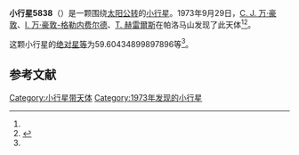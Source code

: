 {{Infobox planet
| bgcolour = #FFFFC0
| name = 5838 Hamsun
| symbol = 
| image = 
| caption = 
| discovery = yes
| discovery_ref = 
| discoverer = [[科内利斯·约翰内斯·万·豪敦|C. J. 万·豪敦]]、[[英格丽·万·豪敦-格勒内费尔德|I. 万·豪敦-格勒内费尔德]]、[[湯姆·赫雷爾斯|T. 赫雷爾斯]]
| discovery_site = [[帕洛马山|帕洛马山]] 
| discovered = 1973年9月29日
| designations = yes
| mp_name = 
| named_after = 
| alt_names = 2170 T-2/ 1988 FG3
| mp_category = [[主带小行星|主带小行星]]
| orbit_ref = <ref name="a">[http://ssd.jpl.nasa.gov/sbdb.cgi?sstr=5838 5838 Hamsun] {{Wayback|url=http://ssd.jpl.nasa.gov/sbdb.cgi?sstr=5838 |date=20140924124720 }}，小行星數據庫瀏覽器（JPL Small-Body Database Browser）－[[美国国家航空航天局|美国国家航空航天局]]喷气推进实验室</ref>
| epoch = 2456400.5 (2013年4月18日更新)
| aphelion = {{convert|2.900757689284532|AU|km|3|abbr=on|lk=out}}
| perihelion = {{convert|2.197628170851694|AU|km|3|abbr=on}}
| semimajor = {{convert|2.549192930068113|AU|km|3|abbr=on}}
| eccentricity = 0.137912182
| period = 1486.628604 [[日|日]]<br />4.07[[儒略年|儒略年]]
| avg_speed = 
| inclination = 14.36565886348346
| asc_node = 186.5426728644097
| mean_anomaly = 
| arg_peri = 59.60434899897896
| satellites = 
| physical_characteristics = yes
| dimensions = 
| mass = 
| density = 
| surface_grav = 
| escape_velocity = 
| sidereal_day = 
| axial_tilt = 
| pole_ecliptic_lat = 
| pole_ecliptic_lon = 
| albedo = 
| temperatures= 
| temp_name1 = 
| mean_temp_1 = 
| max_temp_1 = 
| temp_name2 = 
| max_temp_2 = 
| spectral_type = 
| abs_magnitude = 59.60434899897896
}}

'''小行星5838'''（{{lang-en|5838 Hamsun}}）是一颗围绕[[太阳|太阳]][[公转|公转]]的[[小行星|小行星]]。1973年9月29日，[[科内利斯·约翰内斯·万·豪敦|C. J. 万·豪敦]]、[[英格丽·万·豪敦-格勒内费尔德|I. 万·豪敦-格勒内费尔德]]、[[湯姆·赫雷爾斯|T. 赫雷爾斯]]在帕洛马山发现了此天体<ref name="a" /><ref>{{cite news|title=小行星列表|url=http://cfa-www.harvard.edu/iau/lists/NumberedMPs.txt|accessdate=2013-07-08|newspaper=哈佛大学|archive-date=2008-05-17|archive-url=https://web.archive.org/web/20080517010638/http://cfa-www.harvard.edu/iau/lists/NumberedMPs.txt|dead-url=no}}</ref>。

这颗小行星的[[绝对星等|绝对星等]]为59.60434899897896等<ref name="a" />。

==参考文献==
{{reflist}}
{{Minor Planet Number|[[小行星5837|小行星5837]]|[[小行星5839|小行星5839]]}}

{{小天体}}

[[Category:小行星带天体|Category:小行星带天体]]
[[Category:1973年发现的小行星|Category:1973年发现的小行星]]

{{asteroid-stub}}